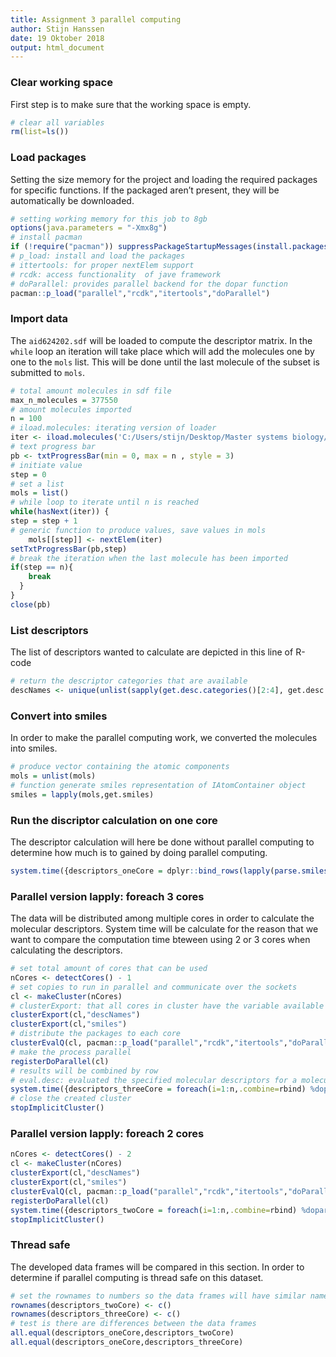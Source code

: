 ```yaml
---
title: Assignment 3 parallel computing
author: Stijn Hanssen
date: 19 Oktober 2018
output: html_document
---
```


### Clear working space
First step is to make sure that the working space is empty.
```r
# clear all variables
rm(list=ls()) 
```

### Load packages
Setting the size memory for the project and loading the required packages for specific functions. If the packaged aren't present, they will be automatically be downloaded.
```r
# setting working memory for this job to 8gb
options(java.parameters = "-Xmx8g")
# install pacman
if (!require("pacman")) suppressPackageStartupMessages(install.packages("pacman"))
# p_load: install and load the packages
# ittertools: for proper nextElem support
# rcdk: access functionality  of jave framework
# doParallel: provides parallel backend for the dopar function
pacman::p_load("parallel","rcdk","itertools","doParallel")
```

### Import data
The `aid624202.sdf` will be loaded to compute the descriptor matrix. In the `while` loop an iteration will take place which will add the molecules one by one to the `mols` list. This will be done until the last molecule of the subset is submitted to `mols`.
```r
# total amount molecules in sdf file
max_n_molecules = 377550
# amount molecules imported
n = 100
# iload.molecules: iterating version of loader
iter <- iload.molecules('C:/Users/stijn/Desktop/Master systems biology/Systems biology year 2/scientific computing/parallelprocessing/aid624202.sdf', type='sdf')
# text progress bar
pb <- txtProgressBar(min = 0, max = n , style = 3)
# initiate value
step = 0 
# set a list
mols = list()
# while loop to iterate until n is reached
while(hasNext(iter)) {
step = step + 1
# generic function to produce values, save values in mols    
    mols[[step]] <- nextElem(iter)
setTxtProgressBar(pb,step)
# break the iteration when the last molecule has been imported
if(step == n){
    break
  }
}
close(pb)
```

### List descriptors
The list of descriptors wanted to calculate are depicted in this line of R-code
```r
# return the descriptor categories that are available
descNames <- unique(unlist(sapply(get.desc.categories()[2:4], get.desc.names)))
```

### Convert into smiles
In order to make the parallel computing work, we converted the molecules into smiles. 
```r
# produce vector containing the atomic components
mols = unlist(mols)
# function generate smiles representation of IAtomContainer object
smiles = lapply(mols,get.smiles)
```

### Run the discriptor calculation on one core
The descriptor calculation will here be done without parallel computing to determine how much is to gained by doing parallel computing.
```r
system.time({descriptors_oneCore = dplyr::bind_rows(lapply(parse.smiles(unlist(smiles)),eval.desc,descNames))})[3]
```

### Parallel version lapply: foreach 3 cores
The data will be distributed among multiple cores in order to calculate the molecular descriptors. System time will be calculate for the reason that we want to compare the computation time bteween using 2 or 3 cores when calculating the descriptors.
```r
# set total amount of cores that can be used
nCores <- detectCores() - 1
# set copies to run in parallel and communicate over the sockets
cl <- makeCluster(nCores)     
# clusterExport: that all cores in cluster have the variable available
clusterExport(cl,"descNames") 
clusterExport(cl,"smiles")
# distribute the packages to each core
clusterEvalQ(cl, pacman::p_load("parallel","rcdk","itertools","doParallel"))
# make the process parallel
registerDoParallel(cl)
# results will be combined by row
# eval.desc: evaluated the specified molecular descriptors for a molecule
system.time({descriptors_threeCore = foreach(i=1:n,.combine=rbind) %dopar% eval.desc(parse.smiles(smiles[[i]]),descNames,verbose=F)})[3]    
# close the created cluster
stopImplicitCluster()
```

### Parallel version lapply: foreach 2 cores
```r
nCores <- detectCores() - 2
cl <- makeCluster(nCores)     
clusterExport(cl,"descNames") 
clusterExport(cl,"smiles")
clusterEvalQ(cl, pacman::p_load("parallel","rcdk","itertools","doParallel"))
registerDoParallel(cl)
system.time({descriptors_twoCore = foreach(i=1:n,.combine=rbind) %dopar% eval.desc(parse.smiles(smiles[[i]]),descNames,verbose=F)})[3]
stopImplicitCluster()

```

### Thread safe
The developed data frames will be compared in this section. In order to determine if parallel computing is thread safe on this dataset.
```r
# set the rownames to numbers so the data frames will have similar names
rownames(descriptors_twoCore) <- c() 
rownames(descriptors_threeCore) <- c()
# test is there are differences between the data frames
all.equal(descriptors_oneCore,descriptors_twoCore)
all.equal(descriptors_oneCore,descriptors_threeCore)
```


